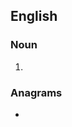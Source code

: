 ==English==

===Noun===
{{head|en|noun form}}

# {{plural of|en|afreet}}

===Anagrams===
* {{anagrams|en|a=aeefrst|Feaster|fearest|feaster|sea fret}}